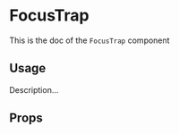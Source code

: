 <!--- FocusTrap.stories.mdx --->


<Meta
  title="Design System/Technical Components/FocusTrap"
  component={FocusTrap}
/>

# FocusTrap

This is the doc of the `FocusTrap` component

## Usage

Description...

<Canvas>
  <Story name="base">
    <ExampleComponent />
  </Story>
</Canvas>


## Props

<ArgsTable of={FocusTrap} />

